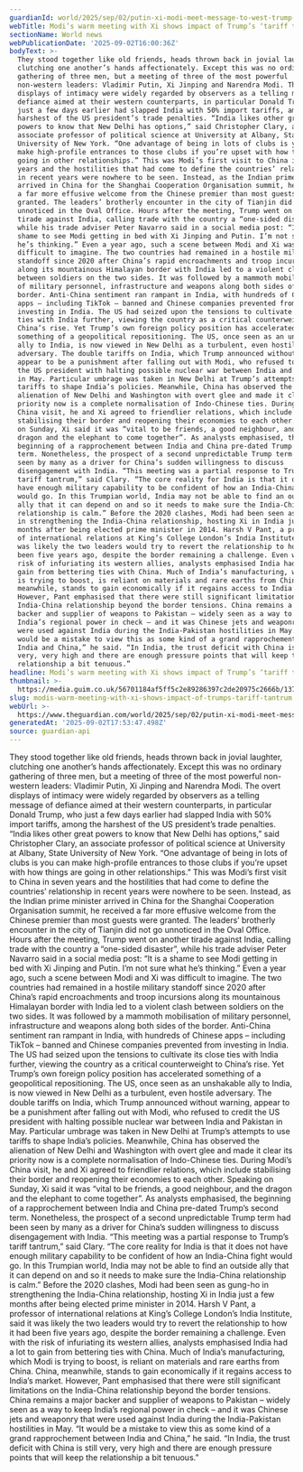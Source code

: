 ```yaml
---
guardianId: world/2025/sep/02/putin-xi-modi-meet-message-to-west-trump-tariffs
webTitle: Modi’s warm meeting with Xi shows impact of Trump’s ‘tariff tantrum’
sectionName: World news
webPublicationDate: '2025-09-02T16:00:36Z'
bodyText: >-
  They stood together like old friends, heads thrown back in jovial laughter,
  clutching one another’s hands affectionately. Except this was no ordinary
  gathering of three men, but a meeting of three of the most powerful
  non-western leaders: Vladimir Putin, Xi Jinping and Narendra Modi. The overt
  displays of intimacy were widely regarded by observers as a telling message of
  defiance aimed at their western counterparts, in particular Donald Trump, who
  just a few days earlier had slapped India with 50% import tariffs, among the
  harshest of the US president’s trade penalties. “India likes other great
  powers to know that New Delhi has options,” said Christopher Clary, an
  associate professor of political science at University at Albany, State
  University of New York. “One advantage of being in lots of clubs is you can
  make high-profile entrances to those clubs if you’re upset with how things are
  going in other relationships.” This was Modi’s first visit to China in seven
  years and the hostilities that had come to define the countries’ relationship
  in recent years were nowhere to be seen. Instead, as the Indian prime minister
  arrived in China for the Shanghai Cooperation Organisation summit, he received
  a far more effusive welcome from the Chinese premier than most guests were
  granted. The leaders’ brotherly encounter in the city of Tianjin did not go
  unnoticed in the Oval Office. Hours after the meeting, Trump went on another
  tirade against India, calling trade with the country a “one-sided disaster”,
  while his trade adviser Peter Navarro said in a social media post: “It is a
  shame to see Modi getting in bed with Xi Jinping and Putin. I’m not sure what
  he’s thinking.” Even a year ago, such a scene between Modi and Xi was
  difficult to imagine. The two countries had remained in a hostile military
  standoff since 2020 after China’s rapid encroachments and troop incursions
  along its mountainous Himalayan border with India led to a violent clash
  between soldiers on the two sides. It was followed by a mammoth mobilisation
  of military personnel, infrastructure and weapons along both sides of the
  border. Anti-China sentiment ran rampant in India, with hundreds of Chinese
  apps – including TikTok – banned and Chinese companies prevented from
  investing in India. The US had seized upon the tensions to cultivate its close
  ties with India further, viewing the country as a critical counterweight to
  China’s rise. Yet Trump’s own foreign policy position has accelerated
  something of a geopolitical repositioning. The US, once seen as an unshakable
  ally to India, is now viewed in New Delhi as a turbulent, even hostile
  adversary. The double tariffs on India, which Trump announced without warning,
  appear to be a punishment after falling out with Modi, who refused to credit
  the US president with halting possible nuclear war between India and Pakistan
  in May. Particular umbrage was taken in New Delhi at Trump’s attempts to use
  tariffs to shape India’s policies. Meanwhile, China has observed the
  alienation of New Delhi and Washington with overt glee and made it clear its
  priority now is a complete normalisation of Indo-Chinese ties. During Modi’s
  China visit, he and Xi agreed to friendlier relations, which include
  stabilising their border and reopening their economies to each other. Speaking
  on Sunday, Xi said it was “vital to be friends, a good neighbour, and the
  dragon and the elephant to come together”. As analysts emphasised, the
  beginning of a rapprochement between India and China pre-dated Trump’s second
  term. Nonetheless, the prospect of a second unpredictable Trump term had been
  seen by many as a driver for China’s sudden willingness to discuss
  disengagement with India. “This meeting was a partial response to Trump’s
  tariff tantrum,” said Clary. “The core reality for India is that it does not
  have enough military capability to be confident of how an India-China fight
  would go. In this Trumpian world, India may not be able to find an outside
  ally that it can depend on and so it needs to make sure the India-China
  relationship is calm.” Before the 2020 clashes, Modi had been seen as gung-ho
  in strengthening the India-China relationship, hosting Xi in India just a few
  months after being elected prime minister in 2014. Harsh V Pant, a professor
  of international relations at King’s College London’s India Institute, said it
  was likely the two leaders would try to revert the relationship to how it had
  been five years ago, despite the border remaining a challenge. Even with the
  risk of infuriating its western allies, analysts emphasised India had a lot to
  gain from bettering ties with China. Much of India’s manufacturing, which Modi
  is trying to boost, is reliant on materials and rare earths from China. China,
  meanwhile, stands to gain economically if it regains access to India’s market.
  However, Pant emphasised that there were still significant limitations on the
  India-China relationship beyond the border tensions. China remains a major
  backer and supplier of weapons to Pakistan – widely seen as a way to keep
  India’s regional power in check – and it was Chinese jets and weaponry that
  were used against India during the India-Pakistan hostilities in May. “It
  would be a mistake to view this as some kind of a grand rapprochement between
  India and China,” he said. “In India, the trust deficit with China is still
  very, very high and there are enough pressure points that will keep the
  relationship a bit tenuous.”
headline: Modi’s warm meeting with Xi shows impact of Trump’s ‘tariff tantrum’
thumbnail: >-
  https://media.guim.co.uk/56701184af5ff5c2e89286397c2de20975c2666b/137_0_1566_1253/500.jpg
slug: modis-warm-meeting-with-xi-shows-impact-of-trumps-tariff-tantrum
webUrl: >-
  https://www.theguardian.com/world/2025/sep/02/putin-xi-modi-meet-message-to-west-trump-tariffs
generatedAt: '2025-09-02T17:53:47.498Z'
source: guardian-api
---
```

They stood together like old friends, heads thrown back in jovial laughter, clutching one another’s hands affectionately. Except this was no ordinary gathering of three men, but a meeting of three of the most powerful non-western leaders: Vladimir Putin, Xi Jinping and Narendra Modi. The overt displays of intimacy were widely regarded by observers as a telling message of defiance aimed at their western counterparts, in particular Donald Trump, who just a few days earlier had slapped India with 50% import tariffs, among the harshest of the US president’s trade penalties. “India likes other great powers to know that New Delhi has options,” said Christopher Clary, an associate professor of political science at University at Albany, State University of New York. “One advantage of being in lots of clubs is you can make high-profile entrances to those clubs if you’re upset with how things are going in other relationships.” This was Modi’s first visit to China in seven years and the hostilities that had come to define the countries’ relationship in recent years were nowhere to be seen. Instead, as the Indian prime minister arrived in China for the Shanghai Cooperation Organisation summit, he received a far more effusive welcome from the Chinese premier than most guests were granted. The leaders’ brotherly encounter in the city of Tianjin did not go unnoticed in the Oval Office. Hours after the meeting, Trump went on another tirade against India, calling trade with the country a “one-sided disaster”, while his trade adviser Peter Navarro said in a social media post: “It is a shame to see Modi getting in bed with Xi Jinping and Putin. I’m not sure what he’s thinking.” Even a year ago, such a scene between Modi and Xi was difficult to imagine. The two countries had remained in a hostile military standoff since 2020 after China’s rapid encroachments and troop incursions along its mountainous Himalayan border with India led to a violent clash between soldiers on the two sides. It was followed by a mammoth mobilisation of military personnel, infrastructure and weapons along both sides of the border. Anti-China sentiment ran rampant in India, with hundreds of Chinese apps – including TikTok – banned and Chinese companies prevented from investing in India. The US had seized upon the tensions to cultivate its close ties with India further, viewing the country as a critical counterweight to China’s rise. Yet Trump’s own foreign policy position has accelerated something of a geopolitical repositioning. The US, once seen as an unshakable ally to India, is now viewed in New Delhi as a turbulent, even hostile adversary. The double tariffs on India, which Trump announced without warning, appear to be a punishment after falling out with Modi, who refused to credit the US president with halting possible nuclear war between India and Pakistan in May. Particular umbrage was taken in New Delhi at Trump’s attempts to use tariffs to shape India’s policies. Meanwhile, China has observed the alienation of New Delhi and Washington with overt glee and made it clear its priority now is a complete normalisation of Indo-Chinese ties. During Modi’s China visit, he and Xi agreed to friendlier relations, which include stabilising their border and reopening their economies to each other. Speaking on Sunday, Xi said it was “vital to be friends, a good neighbour, and the dragon and the elephant to come together”. As analysts emphasised, the beginning of a rapprochement between India and China pre-dated Trump’s second term. Nonetheless, the prospect of a second unpredictable Trump term had been seen by many as a driver for China’s sudden willingness to discuss disengagement with India. “This meeting was a partial response to Trump’s tariff tantrum,” said Clary. “The core reality for India is that it does not have enough military capability to be confident of how an India-China fight would go. In this Trumpian world, India may not be able to find an outside ally that it can depend on and so it needs to make sure the India-China relationship is calm.” Before the 2020 clashes, Modi had been seen as gung-ho in strengthening the India-China relationship, hosting Xi in India just a few months after being elected prime minister in 2014. Harsh V Pant, a professor of international relations at King’s College London’s India Institute, said it was likely the two leaders would try to revert the relationship to how it had been five years ago, despite the border remaining a challenge. Even with the risk of infuriating its western allies, analysts emphasised India had a lot to gain from bettering ties with China. Much of India’s manufacturing, which Modi is trying to boost, is reliant on materials and rare earths from China. China, meanwhile, stands to gain economically if it regains access to India’s market. However, Pant emphasised that there were still significant limitations on the India-China relationship beyond the border tensions. China remains a major backer and supplier of weapons to Pakistan – widely seen as a way to keep India’s regional power in check – and it was Chinese jets and weaponry that were used against India during the India-Pakistan hostilities in May. “It would be a mistake to view this as some kind of a grand rapprochement between India and China,” he said. “In India, the trust deficit with China is still very, very high and there are enough pressure points that will keep the relationship a bit tenuous.”
